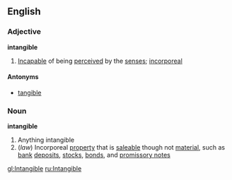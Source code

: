 ==English==
===Adjective===
'''intangible'''

#[[Incapable]] of being [[perceived]] by the [[sense]]s; [[incorporeal]]

====Antonyms====
*[[tangible]]

===Noun===
'''intangible'''

#Anything intangible
#(''law'') Incorporeal [[property]] that is [[saleable]] though not [[material]], such as [[bank]] [[deposits]], [[stock]]s, [[bond]]s, and [[promissory note]]s

[[gl:Intangible]]
[[ru:Intangible]]